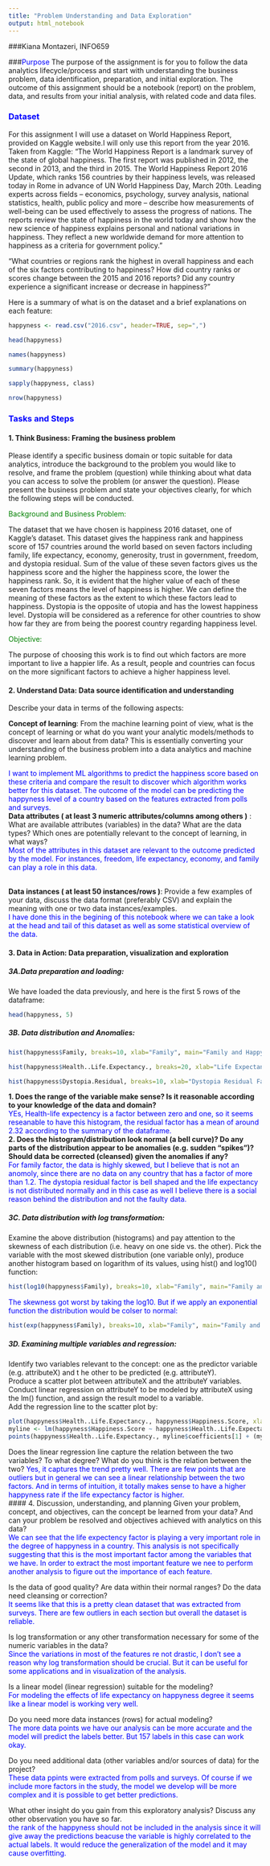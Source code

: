 ---
title: "Problem Understanding and Data Exploration"
output: html_notebook
---
###Kiana Montazeri, INFO659

###<font color=blue>Purpose</font>
The purpose of the assignment is for you to follow the data analytics lifecycle/process and start
with understanding the business problem, data identification, preparation, and initial exploration.
The outcome of this assignment should be a notebook (report) on the problem, data, and
results from your initial analysis, with related code and data files.<br>

### <font color=blue>Dataset</font>
For this assignment I will use a dataset on World Happiness Report, provided on Kaggle website.I will only use this report from the year 2016.
Taken from Kaggle:
"The World Happiness Report is a landmark survey of the state of global happiness. The first report was published in 2012, the second in 2013, and the third in 2015. The World Happiness Report 2016 Update, which ranks 156 countries by their happiness levels, was released today in Rome in advance of UN World Happiness Day, March 20th. Leading experts across fields – economics, psychology, survey analysis, national statistics, health, public policy and more – describe how measurements of well-being can be used effectively to assess the progress of nations. The reports review the state of happiness in the world today and show how the new science of happiness explains personal and national variations in happiness. They reflect a new worldwide demand for more attention to happiness as a criteria for government policy."

"What countries or regions rank the highest in overall happiness and each of the six factors contributing to happiness? How did country ranks or scores change between the 2015 and 2016 reports? Did any country experience a significant increase or decrease in happiness?"

Here is a summary of what is on the dataset and a brief explanations on each feature:
```{r}
happyness <- read.csv("2016.csv", header=TRUE, sep=",")
```

```{r}
head(happyness)
```
```{r}
names(happyness)
```

```{r}
summary(happyness)
```

```{r}
sapply(happyness, class)
```
```{r}
nrow(happyness)
```

### <font color=blue>Tasks and Steps</font>
#### 1. Think Business: Framing the business problem

Please identify a specific business domain or topic suitable for data analytics, introduce the
background to the problem you would like to resolve, and frame the problem (question) while
thinking about what data you can access to solve the problem (or answer the question). Please
present the business problem and state your objectives clearly, for which the following steps
will be conducted.

<font color=green>Background and Business Problem:</font><br>

The dataset that we have chosen is happiness 2016 dataset, one of Kaggle’s dataset. This dataset gives the happiness rank and happiness score of 157 countries around the world based on seven factors including family, life expectancy, economy, generosity, trust in government, freedom, and dystopia residual. Sum of the value of these seven factors gives us the happiness score and the higher the happiness score, the lower the happiness rank. So, it is evident that the higher value of each of these seven factors means the level of happiness is higher. We can define the meaning of these factors as the extent to which these factors lead to happiness. Dystopia is the opposite of utopia and has the lowest happiness level. Dystopia will be considered as a reference for other countries to show how far they are from being the poorest country regarding happiness level.

<font color=green>Objective:</font><br>

The purpose of choosing this work is to find out which factors are more important to live a happier life. As a result, people and countries can focus on the more significant factors to achieve a higher happiness level.

#### 2. Understand Data: Data source identification and understanding

Describe your data in terms of the following aspects:

**Concept of learning**: From the machine learning point of view, what is the concept of
learning or what do you want your analytic models/methods to discover and learn about
from data? This is essentially converting your understanding of the business problem
into a data analytics and machine learning problem.<br>

<font color=blue> I want to implement ML algorithms to predict the happiness score based on these criteria and compare the result to discover which algorithm works better for this dataset. The outcome of the model can be predicting the happyness level of a country based on the features extracted from polls and surveys. </font><br>
**Data attributes ( at least 3 numeric attributes/columns among others )** : What are
available attributes (variables) in the data? What are the data types? Which ones are
potentially relevant to the concept of learning, in what ways?<br>
<font color=blue>Most of the attributes in this dataset are relevant to the outcome predicted by the model. For instances, freedom, life expectancy, economy, and family can play a role in this data.<br></font>

<font color=blue></font><br>
**Data instances ( at least 50 instances/rows )**: Provide a few examples of your data,
discuss the data format (preferably CSV) and explain the meaning with one or two
data instances/examples.<br>
<font color=blue> I have done this in the begining of this notebook where we can take a look at the head and tail of this dataset as well as some statistical overview of the data.<br></font>

#### 3. Data in Action: Data preparation, visualization and exploration
##### 3A.Data preparation and loading:
We have loaded the data previously, and here is the first 5 rows of the dataframe:
```{r}
head(happyness, 5)
```
##### 3B. Data distribution and Anomalies:

```{r}
hist(happyness$Family, breaks=10, xlab="Family", main="Family and Happyness Level")
```
```{r}
hist(happyness$Health..Life.Expectancy., breaks=20, xlab="Life Expectancy Factor", main="Life Expectancy and Happyness Level")
```
```{r}
hist(happyness$Dystopia.Residual, breaks=10, xlab="Dystopia Residual Factor", main="Dystopia Residual and Happyness Level")
```
**1. Does the range of the variable make sense? Is it reasonable according to your
knowledge of the data and domain?**<br>
<font color=blue>YEs, Health-life expectency is a factor between zero and one, so it seems reseanable to have this histogram, the residual factor has a mean of around 2.32 according to the summary of the dataframe.<br></font>
**2. Does the histogram/distribution look normal (a bell curve)? Do any parts of the
distribution appear to be anomalies (e.g. sudden “spikes”)? Should data be corrected
(cleansed) given the anomalies if any?**<br>
<font color=blue>For family factor, the data is highly skewed, but I believe that is not an anomoly, since there are no data on any country that has a factor of more than 1.2. The dystopia residual factor is bell shaped and the life expectancy is not distributed normally and in this case as well I believe there is a social reason behind the distribution and not the faulty data.<br></font>

##### 3C. Data distribution with log transformation:
Examine the above distribution (histograms) and pay attention to the skewness of each
distribution (i.e. heavy on one side vs. the other).
Pick the variable with the most skewed distribution (one variable only), produce another
histogram based on logarithm of its values, using hist() and log10() function:
```{r}
hist(log10(happyness$Family), breaks=10, xlab="Family", main="Family and Happyness Degree")
```

<font color=blue>The skewness got worst by taking the log10. But if we apply an exponential function the distribution would be colser to normal:<br></font>
```{r}
hist(exp(happyness$Family), breaks=10, xlab="Family", main="Family and Happyness Degree")
```

##### 3D. Examining multiple variables and regression:

Identify two variables relevant to the concept: one as the predictor variable (e.g. attributeX) and
t he other to be predicted (e.g. attributeY).<br>
Produce a scatter plot between attributeX and the attributeY variables.<br>
Conduct linear regression on attributeY to be modeled by attributeX using the lm()
function, and assign the result model to a variable.<br>
Add the regression line to the scatter plot by:<br>
```{r}
plot(happyness$Health..Life.Expectancy., happyness$Happiness.Score, xlab="Life Expectancy Factor", ylab="Happyness Rate")
myline <- lm(happyness$Happiness.Score ~ happyness$Health..Life.Expectancy.)
points(happyness$Health..Life.Expectancy., myline$coefficients[1] + (myline$coefficients[2] * happyness$Health..Life.Expectancy.), type = "l", col = "red")
```


Does the linear regression line capture the relation between the two variables? To what degree? What do you think is the
relation between the two?
<font color=blue>Yes, it captures the trend pretty well. There are few points that are outliers but in general we can see a linear relationship between the two factors. And in terms of intuition, it totally makes sense to have a higher happyness rate if the life expectancy factor is higher.<br></font>
#### 4. Discussion, understanding, and planning
Given your problem, concept, and objectives, can the concept be learned from your
data? And can your problem be resolved and objectives achieved with analytics on this
data?<br>
<font color=blue>We can see that the life expectency factor is playing a very important role in the degree of happyness in a country. This analysis is not specifically suggesting that this is the most important factor among the variables that we have. In order to extract the most important feature we nee to perform another analysis to figure out the importance of each feature.<br></font>

Is the data of good quality? Are data within their normal ranges? Do the data need
cleansing or correction?<br>
<font color=blue>It seems like that this is a pretty clean dataset that was extracted from surveys. There are few outliers in each section but overall the dataset is reliable.<br></font>

Is log transformation or any other transformation necessary for some of the numeric
variables in the data?<br>
<font color=blue>Since the variations in most of the features re not drastic, I don't see a reason why log transformation should be crucial. But it can be useful for some applications and in visualization of the analysis.<br></font>

Is a linear model (linear regression) suitable for the modeling?<br>
<font color=blue>For modeling the effects of life expectancy on happyness degree it seems like a linear model is working very well.<br></font>

Do you need more data instances (rows) for actual modeling?<br>
<font color=blue>The more data points we have our analysis can be more accurate and the model will predict the labels better. But 157 labels in this case can work okay.<br></font>

Do you need additional data (other variables and/or sources of data) for the project?<br>
<font color=blue>These data ppints were extracted from polls and surveys. Of course if we include more factors in the study, the model we develop will be more complex and it is possible to get better predictions. <br></font>

What other insight do you gain from this exploratory analysis? Discuss any other
observation you have so far.<br>
<font color=blue>the rank of the happyness should not be included in the analysis since it will give away the predictions beacuse the variable is highly correlated to the actual labels. It would reduce the generalization of the model and it may cause overfitting.<br></font>